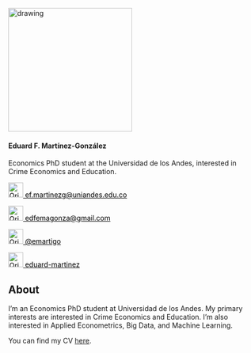 <p>  </p>
<p>  </p>
<p>  </p>
<p>  </p>

<!------------- Panel de la derecha ------------->
<div class="col-sm-4">

<!-- Foto completa -->
<img src="./images/profile2.png" class="center" alt="drawing" width="250" height="250"/>

#### Eduard F. Martínez-González
Economics PhD student at the Universidad de los Andes, interested in Crime Economics and Education.

<!-- Correo -->
<a href="ef.martinezg@uniandes.edu.co" style="color:black;"> <img alt="Qries" src="./images/correo.png" width=30" height="30">  ef.martinezg@uniandes.edu.co</a>
 
<!-- Correo -->
<a href="edfemagonza@gmail.com" style="color:black;"> <img alt="Qries" src="./images/correo.png" width=30" height="30">  edfemagonza@gmail.com</a>
 
<!-- Twitter -->
 <a href="https://twitter.com/emartigo" style="color:black;"> <img alt="Qries" src="./images/twitter.jpg" width=30" height="30">  @emartigo</a> 

<!-- GitHub -->
<a href="https://github.com/eduard-martinez" style="color:black;"> <img alt="Qries" src="./images/github.png" width=30" height="30">  eduard-martinez</a>

</div>


<!------------- Panel de la izquierda ------------->
<div class="col-sm-8">
## About

I’m an Economics PhD student at Universidad de los Andes. My primary interests are interested in Crime Economics and Education. I’m also interested in Applied Econometrics, Big Data, and Machine Learning.

You can find my CV <a href="https://eduard-martinez.github.io/pdf/C_Eduard_F_Martinez_G.pdf">here</a>.

</div> 





